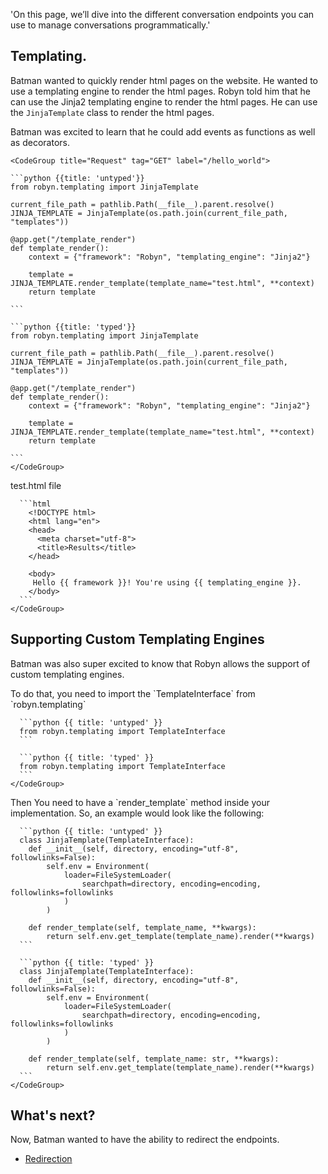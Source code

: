   'On this page, we’ll dive into the different conversation endpoints you can use to manage conversations programmatically.'



## Templating.

Batman wanted to quickly render html pages on the website. He wanted to use a templating engine to render the html pages. Robyn told him that he can use the Jinja2 templating engine to render the html pages. He can use the `JinjaTemplate` class to render the html pages.


<Row>
<Col>
Batman was excited to learn that he could add events as functions as well as decorators.
</Col>
  <Col sticky>

    <CodeGroup title="Request" tag="GET" label="/hello_world">

    ```python {{title: 'untyped'}}
    from robyn.templating import JinjaTemplate

    current_file_path = pathlib.Path(__file__).parent.resolve()
    JINJA_TEMPLATE = JinjaTemplate(os.path.join(current_file_path, "templates"))

    @app.get("/template_render")
    def template_render():
        context = {"framework": "Robyn", "templating_engine": "Jinja2"}

        template = JINJA_TEMPLATE.render_template(template_name="test.html", **context)
        return template

    ```

    ```python {{title: 'typed'}}
    from robyn.templating import JinjaTemplate

    current_file_path = pathlib.Path(__file__).parent.resolve()
    JINJA_TEMPLATE = JinjaTemplate(os.path.join(current_file_path, "templates"))

    @app.get("/template_render")
    def template_render():
        context = {"framework": "Robyn", "templating_engine": "Jinja2"}

        template = JINJA_TEMPLATE.render_template(template_name="test.html", **context)
        return template

    ```
    </CodeGroup>
  </Col>
</Row>
<Row>

  <Col>
  test.html file
  </Col>
  <Col sticky>
    <CodeGroup title="Request" tag="GET" label="/hello_world">

      ```html
        <!DOCTYPE html>
        <html lang="en">
        <head>
          <meta charset="utf-8">
          <title>Results</title>
        </head>

        <body>
         Hello {{ framework }}! You're using {{ templating_engine }}.
        </body>
      ```
    </CodeGroup>
  </Col>
</Row>


## Supporting Custom Templating Engines

Batman was also super excited to know that Robyn allows the support of custom templating engines.

<Row>
<Col>
To do that, you need to import the `TemplateInterface` from `robyn.templating`
</Col>
  <Col sticky>
    <CodeGroup title="Request" tag="GET" label="/hello_world">

      ```python {{ title: 'untyped' }}
      from robyn.templating import TemplateInterface
      ```

      ```python {{ title: 'typed' }}
      from robyn.templating import TemplateInterface
      ```
    </CodeGroup>
  </Col>
</Row>


<Row>
<Col>
Then You need to have a `render_template` method inside your implementation. So, an example would look like the following:
</Col>
  <Col sticky>
    <CodeGroup title="Request" tag="GET" label="/hello_world">

      ```python {{ title: 'untyped' }}
      class JinjaTemplate(TemplateInterface):
        def __init__(self, directory, encoding="utf-8", followlinks=False):
            self.env = Environment(
                loader=FileSystemLoader(
                    searchpath=directory, encoding=encoding, followlinks=followlinks
                )
            )

        def render_template(self, template_name, **kwargs):
            return self.env.get_template(template_name).render(**kwargs)
      ```

      ```python {{ title: 'typed' }}
      class JinjaTemplate(TemplateInterface):
        def __init__(self, directory, encoding="utf-8", followlinks=False):
            self.env = Environment(
                loader=FileSystemLoader(
                    searchpath=directory, encoding=encoding, followlinks=followlinks
                )
            )

        def render_template(self, template_name: str, **kwargs):
            return self.env.get_template(template_name).render(**kwargs)
      ```
    </CodeGroup>
  </Col>
</Row>



## What's next?

Now, Batman wanted to have the ability to redirect the endpoints.

- [Redirection](/documentation/en/api_reference/redirection)
